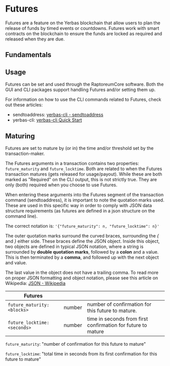 # Futures

Futures are a feature on the Yerbas blockchain that allow users to plan the release of funds by timed events or countdowns. Futures work with smart contracts on the blockchain to ensure the funds are locked as required and released when they are due.

## Fundamentals

## Usage

Futures can be set and used through the RaptoreumCore software. Both the GUI and CLI packages support handling Futures and/or setting them up.

For information on how to use the CLI commands related to Futures, check out these articles:

- sendtoaddress: [yerbas-cli - sendtoaddress](docs/wallet/cli-wallet/commands/wallet/sendtoaddress) 
- yerbas-cli: [yerbas-cli Quick Start](docs/wallet/cli-wallet/getting-started)

## Maturing

Futures are set to mature by (or in) the time and/or threshold set by the transaction-maker.

The Futures arguments in a transaction contains two properties: `future_maturity` and `future_locktime`. Both are related to when the Futures transaction matures (gets released for usage/payout). While these are both marked as "Required" on the CLI output, this is not strictly true. They are only (both) required when you choose to use Futures.

When entering these arguments into the Futures segment of the transaction command (sendtoaddress), it is important to note the quotation marks used. These are used in this specific way in order to comply with JSON data structure requirements (as futures are defined in a json structure on the command line). 

The correct notation is: `'{"future_maturity": n, "future_locktime": n}'`

The outer quotation marks surround the curved braces, surrounding the *{* and *}* either side. These braces define the JSON object. Inside this object, two objects are defined in typical JSON notation, where a string is surrounded by **double quotation marks**, followed by a **colon** and a value. This is then terminated by a **comma**, and followed up with the next object and value. 

The last value in the object does not have a trailing comma. To read more on proper JSON formatting and object notation, please see this article on Wikipedia: [JSON - Wikipedia](https://en.wikipedia.org/wiki/JSON)

| **Futures**                  |        |                                                              |     |
| ---------------------------- | ------ | ------------------------------------------------------------ | --- |
| `future_maturity: <blocks>`  | number | number of confirmation for this future to mature.            |     |
| `future_locktime: <seconds>` | number | time in seconds from first confirmation for future to mature |     |

`future_maturity`: "number of confirmation for this future to mature"

`future_locktime`: "total time in seconds from its first confirmation for this future to mature"
